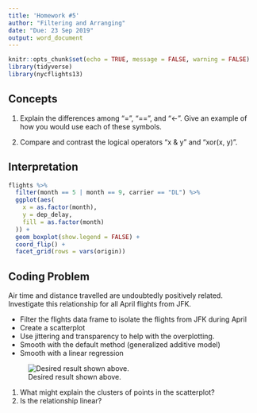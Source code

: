 ```yaml
---
title: 'Homework #5'
author: "Filtering and Arranging"
date: "Due: 23 Sep 2019"
output: word_document
---
```


```r
knitr::opts_chunk$set(echo = TRUE, message = FALSE, warning = FALSE)
library(tidyverse)
library(nycflights13)
```

## Concepts  

1.  Explain the differences among "=", "==", and "<-". Give an example of how you would use each of these symbols.

1.  Compare and contrast the logical operators "x & y" and "xor(x, y)".

## Interpretation

```r
flights %>%
  filter(month == 5 | month == 9, carrier == "DL") %>%
  ggplot(aes(
    x = as.factor(month),
    y = dep_delay,
    fill = as.factor(month)
  )) +
  geom_boxplot(show.legend = FALSE) +
  coord_flip() +
  facet_grid(rows = vars(origin))
```

## Coding Problem

Air time and distance travelled are undoubtedly positively related. Investigate this relationship for all April flights from JFK.

*  Filter the flights data frame to isolate the flights from JFK during April
*  Create a scatterplot
*  Use jittering and transparency to help with the overplotting.
*  Smooth with the default method (generalized additive model)
*  Smooth with a linear regression

![Desired result shown above.](http://govfinance.byu.edu/govfinance/classes/dataScience/homework/graphs/HW05.png)

1.  What might explain the clusters of points in the scatterplot?
2.  Is the relationship linear?

